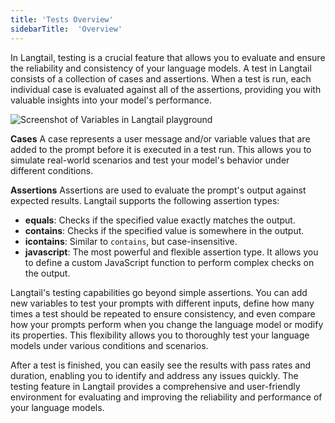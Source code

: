 ```yaml
---
title: 'Tests Overview'
sidebarTitle:  'Overview'
---
```

In Langtail, testing is a crucial feature that allows you to evaluate and ensure the reliability and consistency of your language models. A test in Langtail consists of a collection of cases and assertions. When a test is run, each individual case is evaluated against all of the assertions, providing you with valuable insights into your model's performance.

![Screenshot of Variables in Langtail playground](/images/playground/tests/tests.png)

**Cases**
A case represents a user message and/or variable values that are added to the prompt before it is executed in a test run. This allows you to simulate real-world scenarios and test your model's behavior under different conditions.

**Assertions**
Assertions are used to evaluate the prompt's output against expected results. Langtail supports the following assertion types:

- **equals**: Checks if the specified value exactly matches the output.
- **contains**: Checks if the specified value is somewhere in the output.
- **icontains**: Similar to `contains`, but case-insensitive.
- **javascript**: The most powerful and flexible assertion type. It allows you to define a custom JavaScript function to perform complex checks on the output.

Langtail's testing capabilities go beyond simple assertions. You can add new variables to test your prompts with different inputs, define how many times a test should be repeated to ensure consistency, and even compare how your prompts perform when you change the language model or modify its properties. This flexibility allows you to thoroughly test your language models under various conditions and scenarios.

After a test is finished, you can easily see the results with pass rates and duration, enabling you to identify and address any issues quickly. The testing feature in Langtail provides a comprehensive and user-friendly environment for evaluating and improving the reliability and performance of your language models.